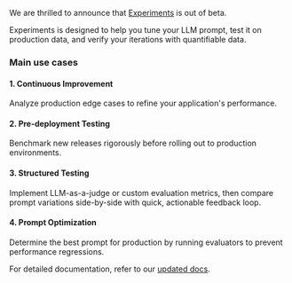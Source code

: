 We are thrilled to announce that [Experiments](us.helicone.ai/experiments) is out of beta.

Experiments is designed to help you tune your LLM prompt, test it on production data, and verify your iterations with quantifiable data.

### Main use cases

#### 1. Continuous Improvement

Analyze production edge cases to refine your application's performance.

#### 2. Pre-deployment Testing

Benchmark new releases rigorously before rolling out to production environments.

#### 3. Structured Testing

Implement LLM-as-a-judge or custom evaluation metrics, then compare prompt variations side-by-side with quick, actionable feedback loop.

#### 4. Prompt Optimization

Determine the best prompt for production by running evaluators to prevent performance regressions.

For detailed documentation, refer to our [updated docs](https://docs.helicone.ai/features/experiments).
